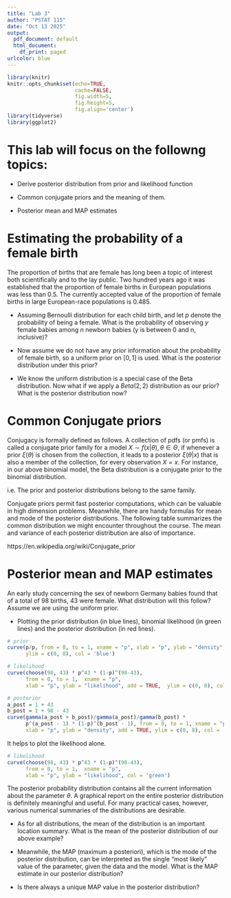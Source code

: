 ```yaml
---
title: "Lab 3"
author: "PSTAT 115"
date: "Oct 13 2025"
output:
  pdf_document: default
  html_document:
    df_print: paged
urlcolor: blue
---
```

  
```r
library(knitr)
knitr::opts_chunk$set(echo=TRUE, 
                      cache=FALSE, 
                      fig.width=5, 
                      fig.height=5,
                      fig.align='center')
library(tidyverse)
library(ggplot2)
```

# This lab will focus on the followng topics:

* Derive posterior distribution from prior and likelihood function

* Common conjugate priors and the meaning of them.

* Posterior mean and MAP estimates



# Estimating the probability of a female birth
  The proportion of births that are female has long been a topic of interest both scientifically and to the lay public. Two hundred years ago it was established that the proportion of female births in European populations was less than 0.5. The currently accepted value of the proportion of female births in large European-race populations is 0.485. 
  
* Assuming Bernoulli distribution for each child birth, and let $p$ denote the probability of being a female. What is the probability of observing $y$ female babies among $n$ newborn babies (y is between 0 and n, inclusive)? 

* Now assume we do not have any prior information about the probability of female birth, so a uniform prior on $[0,1]$ is used. What is the posterior distribution under this prior?


* We know the uniform distribution is a special case of the Beta distribution. Now what if we apply a $Beta(2, 2)$ distribution as our prior? What is the posterior distribution now? 


# Common Conjugate priors

Conjugacy is formally defined as follows. A collection of pdfs (or pmfs) is called a conjugate prior family for a model $X \sim f(x|\theta), \theta \in \Theta$, if whenever a prior $\xi(\theta)$ is chosen from the collection, it leads to a posterior $\xi(\theta|x)$ that is also a member of the collection, for every observation $X = x$. For instance, in our above binomial model, the Beta distribution is a conjugate prior to the binomial distribution.
\newline 

i.e. The prior and posterior distributions belong to the same family.

Conjugate priors permit fast posterior computations, which can be valuable in high dimension problems. Meanwhile, there are handy formulas for mean and mode of the posterior distributions. The following table summarizes the common distribution we might encounter throughout the course. The mean and variance of each posterior distribution are also of importance.

https://en.wikipedia.org/wiki/Conjugate_prior

# Posterior mean and MAP estimates

An early study concerning the sex of newborn Germany babies found that of a total of 98 births, 43 were female. What distribution will this follow? Assume we are using the uniform prior.

* Plotting the prior distribution (in blue lines), binomial likelihood (in green lines) and the posterior distribution (in red lines). 
```r
# prior 
curve(p/p, from = 0, to = 1, xname = "p", xlab = "p", ylab = "density",  
      ylim = c(0, 8), col = 'blue')

# likelihood
curve(choose(98, 43) * p^43 * (1-p)^(98-43), 
      from = 0, to = 1,  xname = "p", 
      xlab = "p", ylab = "likelihood", add = TRUE,  ylim = c(0, 8), col = 'green')

# posterior
a_post = 1 + 43
b_post = 1 + 98 - 43
curve(gamma(a_post + b_post)/gamma(a_post)/gamma(b_post) *
      p^(a_post - 1) * (1-p)^(b_post - 1), from = 0, to = 1, xname = "p", 
      xlab = "p", ylab = "density", add = TRUE, ylim = c(0, 8), col = 'red')
```
It helps to plot the likelihood alone.

```r
# likelihood
curve(choose(98, 43) * p^43 * (1-p)^(98-43), 
      from = 0, to = 1,  xname = "p", 
      xlab = "p", ylab = "likelihood", col = 'green')
```

The posterior probability distribution contains all the current information about the parameter $\theta$. A graphical report on the entire posterior distribution is definitely meaningful and useful. For many practical cases, however, various numerical summaries of the distributions are desirable. 

* As for all distributions, the mean of the distribution is an important location summary. What is the mean of the posterior distribution of our above example?


* Meanwhile, the MAP (maximum a posteriori), which is the mode of the posterior distribution, can be interpreted as the single "most likely" value of the parameter, given the data and the model. What is the MAP estimate in our posterior distribution?

* Is there always a unique MAP value in the posterior distribution? 



